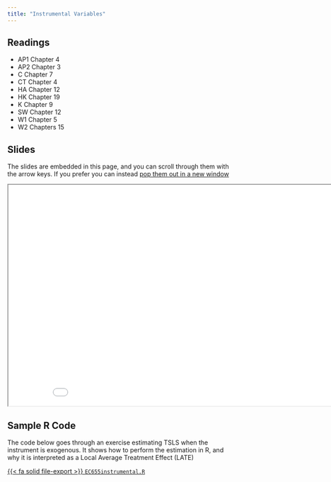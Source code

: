 ```yaml
---
title: "Instrumental Variables"
---
```



## Readings

- AP1 Chapter 4
- AP2 Chapter 3
- C Chapter 7
- CT Chapter 4
- HA Chapter 12
- HK Chapter 19
- K Chapter 9
- SW Chapter 12
- W1 Chapter 5
- W2 Chapters 15

## Slides

The slides are embedded in this page, and you can scroll through them with the arrow keys.  If you prefer you can instead <a href="/slides/iv/index.html" target="_blank">pop them out in a new window</a>

<div>

```{=html}
<p align="center"><iframe width="890" height="500" class="slide-deck" src="/slides/iv/"></iframe></p>
```

</div>


## Sample R Code

The code below goes through an exercise estimating TSLS when the instrument is exogenous.  It shows how to perform the estimation in R, and why it is interpreted as a Local Average Treatment Effect (LATE)

[{{< fa solid file-export >}} `EC655instrumental.R`](/files/tutorials/EC655instrumental.R)




